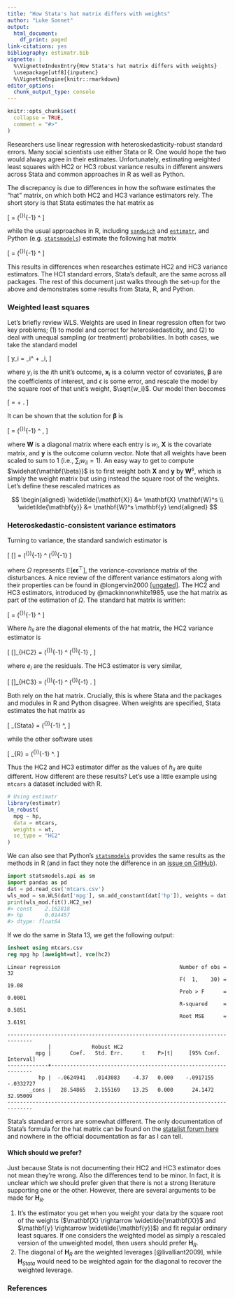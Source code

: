 ```yaml
---
title: "How Stata's hat matrix differs with weights"
author: "Luke Sonnet"
output:
  html_document:
    df_print: paged
link-citations: yes
bibliography: estimatr.bib
vignette: |
  %\VignetteIndexEntry{How Stata's hat matrix differs with weights}
  \usepackage[utf8]{inputenc}
  %\VignetteEngine{knitr::rmarkdown}
editor_options:
  chunk_output_type: console
---
```


```r
knitr::opts_chunk$set(
  collapse = TRUE,
  comment = "#>"
)
```

Researchers use linear regression with heteroskedasticity-robust standard errors. Many social scientists use either Stata or R. One would hope the two would always agree in their estimates. Unfortunately, estimating weighted least squares with HC2 or HC3 robust variance results in different answers across Stata and common approaches in R as well as Python.

The discrepancy is due to differences in how the software estimates the "hat" matrix, on which both HC2 and HC3 variance estimators rely. The short story is that Stata estimates the hat matrix as

\[
\mathbf{H} = \mathbf{X} (\mathbf{X}^{\top}\mathbf{W}\mathbf{X})^{-1} \mathbf{X}^\top
\]

while the usual approaches in R, including  [`sandwich`](https://CRAN.R-project.org/package=sandwich) and [`estimatr`](/r/estimatr/), and Python (e.g. [`statsmodels`](http://www.statsmodels.org/stable/index.html)) estimate the following hat matrix

\[
\mathbf{H} = \mathbf{X} (\mathbf{X}^{\top}\mathbf{W}\mathbf{X})^{-1} \mathbf{X}^\top \mathbf{W}
\]

This results in differences when researches estimate HC2 and HC3 variance estimators. The HC1 standard errors, Stata's default, are the same across all packages. The rest of this document just walks through the set-up for the above and demonstrates some results from Stata, R, and Python.

### Weighted least squares

Let's briefly review WLS. Weights are used in linear regression often for two key problems; (1) to model and correct for heteroskedasticity, and (2) to deal with unequal sampling (or treatment) probabilities. In both cases, we take the standard model

\[
y_i = \mathbf{x}_i^\top \mathbf{\beta} + \epsilon_i,
\]

where $y_i$ is the $i$th unit's outcome, $\mathbf{x}_i$ is a column vector of covariates, $\mathbf{\beta}$ are the coefficients of interest, and $\epsilon$ is some error, and rescale the model by the square root of that unit's weight, $\sqrt{w_i}$. Our model then becomes

\[
\frac{y_i}{\sqrt{w_i}} = \frac{\mathbf{x}_i^\top}{\sqrt{w_i}} \mathbf{\beta} + \frac{\epsilon_i}{\sqrt{w_i}}.
\]

It can be shown that the solution for $\mathbf{\beta}$ is

\[
\widehat{\mathbf{\beta}} = (\mathbf{X}^{\top}\mathbf{W}\mathbf{X})^{-1} \mathbf{X}^\top \mathbf{W} \mathbf{y},
\]

where $\mathbf{W}$ is a diagonal matrix where each entry is $w_{i}$, $\mathbf{X}$ is the covariate matrix, and $\mathbf{y}$ is the outcome column vector. Note that all weights have been scaled to sum to 1 (i.e., $\sum_i w_{ii} = 1$). An easy way to get to compute $\widehat{\mathbf{\beta}}$ is to first weight both $\mathbf{X}$ and $\mathbf{y}$ by $\mathbf{W}^s$, which is simply the weight matrix but using instead the square root of the weights. Let's define these rescaled matrices as

$$
\begin{aligned}
\widetilde{\mathbf{X}} &= \mathbf{X} \mathbf{W}^s \\
\widetilde{\mathbf{y}} &= \mathbf{W}^s \mathbf{y}
\end{aligned}
$$

### Heteroskedastic-consistent variance estimators

Turning to variance, the standard sandwich estimator is

\[
\mathbb{V}[\widehat{\mathbf{\beta}}] = (\mathbf{X}^{\top}\mathbf{X})^{-1} \mathbf{X}^\top \Omega \mathbf{X} (\mathbf{X}^{\top}\mathbf{X})^{-1}
\]

where $\Omega$ represents $\mathbb{E}[\mathbf{\epsilon}\mathbf{\epsilon}^\top]$, the variance-covariance matrix of the disturbances. A nice review of the different variance estimators along with their properties can be found in @longervin2000  [[ungated]](http://www.indiana.edu/~jslsoc/files_research/testing_tests/hccm/99TAS.pdf). The HC2 and HC3 estimators, introduced by @mackinnonwhite1985, use the hat matrix as part of the estimation of $\Omega$. The standard hat matrix is written:

\[
\mathbf{H} = \mathbf{X} (\mathbf{X}^{\top}\mathbf{X})^{-1} \mathbf{X}^\top
\]

Where $h_{ii}$ are the diagonal elements of the hat matrix, the HC2 variance estimator is

\[
\mathbb{V}[\widehat{\mathbf{\beta}}]_{HC2} = (\mathbf{X}^{\top}\mathbf{X})^{-1} \mathbf{X}^\top \mathrm{diag}\left[\frac{e^2_i}{1 - h_{ii}}\right] \mathbf{X} (\mathbf{X}^{\top}\mathbf{X})^{-1}  ,
\]

where $e_i$ are the residuals. The HC3 estimator is very similar,

\[
\mathbb{V}[\widehat{\mathbf{\beta}}]_{HC3} = (\mathbf{X}^{\top}\mathbf{X})^{-1} \mathbf{X}^\top \mathrm{diag}\left[\frac{e^2_i}{(1 - h_{ii}^2)}\right] \mathbf{X} (\mathbf{X}^{\top}\mathbf{X})^{-1} .
\]

Both rely on the hat matrix. Crucially, this is where Stata and the packages and modules in R and Python disagree. When weights are specified, Stata estimates the hat matrix as

\[
\mathbf{H}_{Stata} = \mathbf{X} (\mathbf{X}^{\top}\mathbf{W}\mathbf{X})^{-1} \mathbf{X}^\top,
\]

while the other software uses

\[
\mathbf{H}_{R} = \mathbf{X} (\mathbf{X}^{\top}\mathbf{W}\mathbf{X})^{-1} \mathbf{X}^\top \mathbf{W}.
\]

Thus the HC2 and HC3 estimator differ as the values of $h_{ii}$ are quite different. How different are these results? Let's use a little example using `mtcars` a dataset included with R.

```r
# Using estimatr
library(estimatr)
lm_robust(
  mpg ~ hp,
  data = mtcars,
  weights = wt,
  se_type = "HC2"
)
```

We can also see that Python's [`statsmodels`](http://www.statsmodels.org/stable/index.html) provides the same results as the methods in R (and in fact they note the difference in an [issue on GitHub](https://github.com/statsmodels/statsmodels/issues/1209)).
```python
import statsmodels.api as sm
import pandas as pd
dat = pd.read_csv('mtcars.csv')
wls_mod = sm.WLS(dat['mpg'], sm.add_constant(dat['hp']), weights = dat['wt'])
print(wls_mod.fit().HC2_se)
#> const    2.162818
#> hp       0.014457
#> dtype: float64
```

If we do the same in Stata 13, we get the following output:

```stata
insheet using mtcars.csv
reg mpg hp [aweight=wt], vce(hc2)
```
```
Linear regression                                      Number of obs =      32
                                                       F(  1,    30) =   19.08
                                                       Prob > F      =  0.0001
                                                       R-squared     =  0.5851
                                                       Root MSE      =  3.6191

------------------------------------------------------------------------------
             |             Robust HC2
         mpg |      Coef.   Std. Err.      t    P>|t|     [95% Conf. Interval]
-------------+----------------------------------------------------------------
          hp |  -.0624941   .0143083    -4.37   0.000    -.0917155   -.0332727
       _cons |   28.54865   2.155169    13.25   0.000      24.1472    32.95009
------------------------------------------------------------------------------
```

Stata's standard errors are somewhat different. The only documentation of Stata's formula for the hat matrix can be found on the [statalist forum here](https://www.statalist.org/forums/forum/general-stata-discussion/general/329653-regress-postestimation-with-weights) and nowhere in the official documentation as far as I can tell.

#### Which should we prefer?

Just because Stata is not documenting their HC2 and HC3 estimator does not mean they're wrong. Also the differences tend to be minor. In fact, it is unclear which we should prefer given that there is not a strong literature supporting one or the other. However, there are several arguments to be made for $\mathbf{H}_{R}$.

1. It's the estimator you get when you weight your data by the square root of the weights ($\mathbf{X} \rightarrow \widetilde{\mathbf{X}}$ and $\mathbf{y} \rightarrow \widetilde{\mathbf{y}}$) and fit regular ordinary least squares. If one considers the weighted model as simply a rescaled version of the unweighted model, then users should prefer $\mathbf{H}_{R}$.
2. The diagonal of $\mathbf{H}_{R}$ are the weighted leverages [@livalliant2009], while $\mathbf{H}_{Stata}$ would need to be weighted again for the diagonal to recover the weighted leverage.

### References
